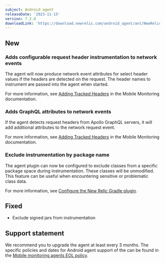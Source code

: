 ```yaml
---
subject: Android agent
releaseDate: '2023-11-15'
version: 7.2.0
downloadLink: 'https://download.newrelic.com/android_agent/ant/NewRelic_Android_Agent_7.2.0.zip'
---
```


## New

### Adds configurable request header instrumentation to network events

The agent will now produce network event attributes for select header values if the headers are detected on the request. The header names to instrument are passed into the agent when started.

For more information, see [Adding Tracked Headers](https://docs.newrelic.com/docs/mobile-monitoring/new-relic-mobile/mobile-sdk/add-tracked-headers) in the Mobile Monitoring documentation.

### Adds GraphQL attributes to network events

If the agent detects request headers from Apollo GraphQL servers, it will add additional attributes to the network request event.

For more information, see [Adding Tracked Headers](https://docs.newrelic.com/docs/mobile-monitoring/new-relic-mobile/mobile-sdk/add-tracked-headers) in the Mobile Monitoring documentation.

### Exclude instrumentation by package name

The agent plugin can now be configured to exclude classes from a specific package space during instrumentation. These classes will be unmodified. This feature can be useful when encountering sensitive or problematic class data.

For more information, see [Configure the New Relic Gradle plugin](https://docs.newrelic.com/docs/mobile-monitoring/new-relic-mobile-android/install-configure/configure-new-relic-gradle-plugin/).

## Fixed
* Exclude signed jars from instrumentation

## Support statement

We recommend you to upgrade the agent at least every 3 months. The specific policies and dates for Android agent support of the can be found in the [Mobile monitoring agents EOL policy](/docs/mobile-monitoring/new-relic-mobile/get-started/mobile-agents-eol-policy/#android-eol).
